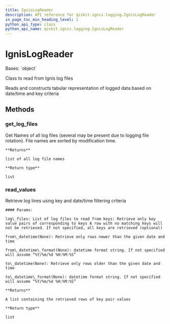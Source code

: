 ```yaml
---
title: IgnisLogReader
description: API reference for qiskit.ignis.logging.IgnisLogReader
in_page_toc_min_heading_level: 1
python_api_type: class
python_api_name: qiskit.ignis.logging.IgnisLogReader
---
```


# IgnisLogReader

<Class id="qiskit.ignis.logging.IgnisLogReader" isDedicatedPage={true} github="https://github.com/qiskit-community/qiskit-ignis/tree/stable/0.7/qiskit/ignis/logging/ignis_logging.py" signature="IgnisLogReader">
  Bases: `object`

  Class to read from Ignis log files

  Reads and constructs tabular representation of logged data based on date/time and key criteria

  ## Methods

  ### get\_log\_files

  <Function id="qiskit.ignis.logging.IgnisLogReader.get_log_files" name="get_log_files" signature="IgnisLogReader.get_log_files()">
    Get Names of all log files (several may be present due to logging file rotation). File names are sorted by modification time.

    **Returns**

    list of all log file names

    **Return type**

    list
  </Function>

  ### read\_values

  <Function id="qiskit.ignis.logging.IgnisLogReader.read_values" name="read_values" signature="IgnisLogReader.read_values(log_files=None, keys=None, from_datetime=None, from_datetime_format=None, to_datetime=None, to_datetime_format=None)">
    Retrieve log lines using key and date/time filtering criteria

    #### Params:

    log\_files: List of log files to read from keys: Retrieve only key value pairs of corresponding to keys A row with no matching keys will not be retrieved. If not specified, all keys are retrieved (optional)

    from\_datetime(None): Retrieve only rows newer than the given date and time

    from\_datetime\_format(None): datetime format string. If not specified will assume “%Y/%m/%d %H:%M:%S”

    to\_datetime(None): Retrieve only rows older than the given date and time

    to\_datetime\_format(None): datetime format string. If not specified will assume “%Y/%m/%d %H:%M:%S”

    **Returns**

    A list containing the retrieved rows of key pair values

    **Return type**

    list
  </Function>
</Class>


